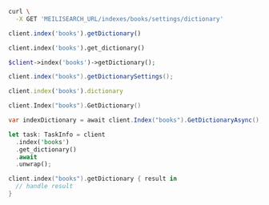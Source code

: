 <CodeGroup>

```bash cURL
curl \
  -X GET 'MEILISEARCH_URL/indexes/books/settings/dictionary'
```

```javascript JS
client.index('books').getDictionary()
```

```python Python
client.index('books').get_dictionary()
```

```php PHP
$client->index('books')->getDictionary();
```

```java Java
client.index("books").getDictionarySettings();
```

```ruby Ruby
client.index('books').dictionary
```

```go Go
client.Index("books").GetDictionary()
```

```csharp C#
var indexDictionary = await client.Index("books").GetDictionaryAsync();
```

```rust Rust
let task: TaskInfo = client
  .index('books')
  .get_dictionary()
  .await
  .unwrap();
```

```swift Swift
client.index("books").getDictionary { result in
  // handle result
}
```
</CodeGroup>